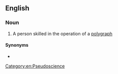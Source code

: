==English==

===Noun===
{{en-noun}}

# A person skilled in the operation of a [[polygraph]]

====Synonyms====
* {{l|en|polygraphist}}

[[Category:en:Pseudoscience]]